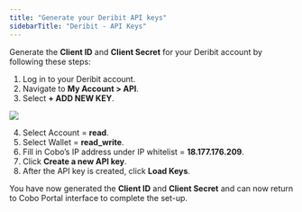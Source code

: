 ```yaml
---
title: "Generate your Deribit API keys"
sidebarTitle: "Deribit - API Keys"
---
```


Generate the **Client ID** and **Client Secret** for your Deribit account by following these steps:

1) Log in to your Deribit account.
2) Navigate to **My Account > API**.
3) Select **+ ADD NEW KEY**.

<img src="/images/exchange-wallet/6.png" className="screenshot_modal"/>

4) Select Account = **read**.
5) Select Wallet = **read_write**.
6) Fill in Cobo’s IP address under IP whitelist = **18.177.176.209**.
7) Click **Create a new API key**.
8) After the API key is created, click **Load Keys**.

You have now generated the **Client ID** and **Client Secret** and can now return to Cobo Portal interface to complete the set-up.

